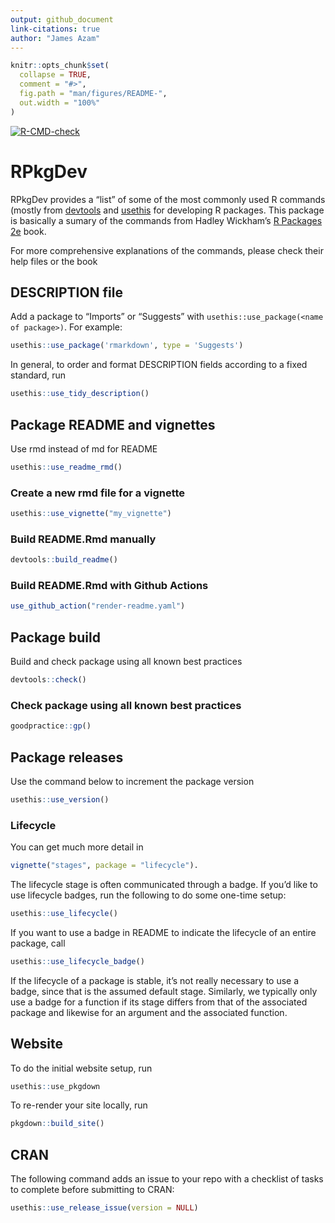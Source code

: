 ```yaml
---
output: github_document
link-citations: true
author: "James Azam"
---
```


```r
knitr::opts_chunk$set(
  collapse = TRUE,
  comment = "#>",
  fig.path = "man/figures/README-",
  out.width = "100%"
)
```

<!-- badges: start -->
[![R-CMD-check](https://github.com/jamesmbaazam/rpkg_wf/actions/workflows/R-CMD-check.yaml/badge.svg)](https://github.com/jamesmbaazam/rpkg_wf/actions/workflows/R-CMD-check.yaml)
<!-- badges: end -->

# RPkgDev
  
RPkgDev provides a "list" of some of the most commonly used R commands (mostly 
from [devtools](https://devtools.r-lib.org/) and 
[usethis](https://usethis.r-lib.org/) for developing R packages. This package 
is basically a sumary of the commands from Hadley Wickham's
[R Packages 2e](https://r-pkgs.org/) book. 

For more comprehensive explanations of the commands, please check their help 
files or the book 


## DESCRIPTION file

Add a package to "Imports" or "Suggests" with `usethis::use_package(<name of package>)`.
For example:
```r
usethis::use_package('rmarkdown', type = 'Suggests')
```

In general, to order and format DESCRIPTION fields according to a 
fixed standard,
run 
```r
usethis::use_tidy_description()
```

## Package README and vignettes

Use rmd instead of md for README

```r
usethis::use_readme_rmd()
```

### Create a new rmd file for a vignette

```r
usethis::use_vignette("my_vignette")
```

### Build README.Rmd manually

```r
devtools::build_readme()
```

### Build README.Rmd with Github Actions

```r
use_github_action("render-readme.yaml")
```


## Package build

Build and check package using all known best practices

```r
devtools::check()
```

### Check package using all known best practices

```r
goodpractice::gp()
```

## Package releases

Use the command below to increment the package version

```r
usethis::use_version()
```

### Lifecycle

You can get much more detail in 
```r
vignette("stages", package = "lifecycle").
```

The lifecycle stage is often communicated through a badge. If you’d like to use 
lifecycle badges, run the following to do some one-time setup: 

```r
usethis::use_lifecycle()
```

If you want to use a badge in README to indicate the lifecycle of an entire 
package, call

```r
usethis::use_lifecycle_badge()
```
If the lifecycle of a package is stable, it’s not really necessary to use 
a badge, since that is the assumed default stage. Similarly, we typically 
only use a badge for a function if its stage differs from that of the 
associated package and likewise for an argument and the associated function.


## Website

To do the initial website setup, run
```r
usethis::use_pkgdown
```

To re-render your site locally, run
```r
pkgdown::build_site()
```
## CRAN

The following command adds an issue to your repo with a checklist of 
tasks to complete before submitting to CRAN:
```r
usethis::use_release_issue(version = NULL)
```



